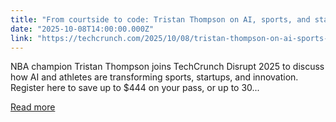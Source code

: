 ```yaml
---
title: "From courtside to code: Tristan Thompson on AI, sports, and startups at TechCrunch Disrupt 2025"
date: "2025-10-08T14:00:00.000Z"
link: "https://techcrunch.com/2025/10/08/tristan-thompson-on-ai-sports-and-startups-at-techcrunch-disrupt-2025/"
---
```


NBA champion Tristan Thompson joins TechCrunch Disrupt 2025 to discuss how AI and athletes are transforming sports, startups, and innovation. Register here to save up to $444 on your pass, or up to 30...

[Read more](https://techcrunch.com/2025/10/08/tristan-thompson-on-ai-sports-and-startups-at-techcrunch-disrupt-2025/)

